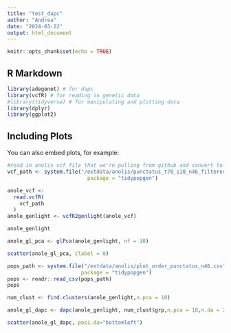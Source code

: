 ```yaml
---
title: "test_dapc"
author: "Andrea"
date: "2024-03-22"
output: html_document
---
```


```r
knitr::opts_chunk$set(echo = TRUE)
```

## R Markdown

```r
library(adegenet) # for dapc
library(vcfR) # for reading in genetic data
#library(tidyverse) # for manipulating and plotting data
library(dplyr)
library(ggplot2)
```

## Including Plots

You can also embed plots, for example:

```r
#read in anolis vcf file that we're pulling from github and convert to genlight object
vcf_path <- system.file("/extdata/anolis/punctatus_t70_s10_n46_filtered.recode.vcf.gz",
                          package = "tidypopgen")

anole_vcf <-
  read.vcfR(
    vcf_path
  )
anole_genlight <- vcfR2genlight(anole_vcf)
```

```r
anole_genlight
```


```r
anole_gl_pca <- glPca(anole_genlight, nf = 30)

```

```r
scatter(anole_gl_pca, clabel = 0)

```


```r
pops_path <- system.file("/extdata/anolis/plot_order_punctatus_n46.csv",
                        package = "tidypopgen")
pops <- readr::read_csv(pops_path)
pops
```
```r
num_clust <- find.clusters(anole_genlight,n.pca = 10)
```

```r
anole_gl_dapc <- dapc(anole_genlight, num_clust$grp,n.pca = 10,n.da = 2)

```

```r
scatter(anole_gl_dapc, posi.da="bottomleft")

```
